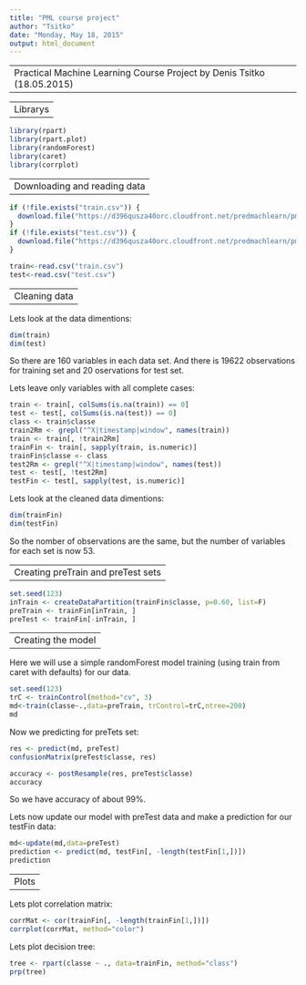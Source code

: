 ```yaml
---
title: "PML course project"
author: "Tsitko"
date: "Monday, May 18, 2015"
output: html_document
---
```



---
Practical Machine Learning Course Project by Denis Tsitko (18.05.2015)
---

---
Librarys
---



```r
library(rpart)
library(rpart.plot)
library(randomForest)
library(caret)
library(corrplot)
```


---
Downloading and reading data
---


```r
if (!file.exists("train.csv")) {
  download.file("https://d396qusza40orc.cloudfront.net/predmachlearn/pml-training.csv", destfile="train.csv")
}
if (!file.exists("test.csv")) {
  download.file("https://d396qusza40orc.cloudfront.net/predmachlearn/pml-testing.csv", destfile="test.csv")
}

train<-read.csv("train.csv")
test<-read.csv("test.csv")
```

---
Cleaning data
---

Lets look at the data dimentions:

```r
dim(train)
dim(test)
```

So there are 160 variables in each data set. And there is 19622 observations for training set and 20 oservations for test set.

Lets leave only variables with all complete cases:

```r
train <- train[, colSums(is.na(train)) == 0] 
test <- test[, colSums(is.na(test)) == 0] 
class <- train$classe
train2Rm <- grepl("^X|timestamp|window", names(train))
train <- train[, !train2Rm]
trainFin <- train[, sapply(train, is.numeric)]
trainFin$classe <- class
test2Rm <- grepl("^X|timestamp|window", names(test))
test <- test[, !test2Rm]
testFin <- test[, sapply(test, is.numeric)]
```

Lets look at the cleaned data dimentions:

```r
dim(trainFin)
dim(testFin)
```

So the nomber of observations are the same, but the number of variables for each set is now 53.

---
Creating preTrain and preTest sets
---

```r
set.seed(123) 
inTrain <- createDataPartition(trainFin$classe, p=0.60, list=F)
preTrain <- trainFin[inTrain, ]
preTest <- trainFin[-inTrain, ]
```

---
Creating the model
---

Here we will use a simple randomForest model training (using train from caret with defaults) for our data.

```r
set.seed(123)
trC <- trainControl(method="cv", 3)
md<-train(classe~.,data=preTrain, trControl=trC,ntree=200)
md
```

Now we predicting for preTets set:

```r
res <- predict(md, preTest)
confusionMatrix(preTest$classe, res)
```


```r
accuracy <- postResample(res, preTest$classe)
accuracy
```

So we have accuracy of about 99%.

Lets now update our model with preTest data and make a prediction for our testFin data:

```r
md<-update(md,data=preTest)
prediction <- predict(md, testFin[, -length(testFin[1,])])
prediction
```

---
Plots
---

Lets plot correlation matrix:

```r
corrMat <- cor(trainFin[, -length(trainFin[1,])])
corrplot(corrMat, method="color")
```

Lets plot decision tree:

```r
tree <- rpart(classe ~ ., data=trainFin, method="class")
prp(tree) 
```